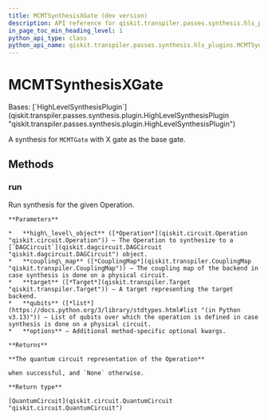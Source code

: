 ```yaml
---
title: MCMTSynthesisXGate (dev version)
description: API reference for qiskit.transpiler.passes.synthesis.hls_plugins.MCMTSynthesisXGate in the dev version of qiskit
in_page_toc_min_heading_level: 1
python_api_type: class
python_api_name: qiskit.transpiler.passes.synthesis.hls_plugins.MCMTSynthesisXGate
---
```


# MCMTSynthesisXGate

<Class id="qiskit.transpiler.passes.synthesis.hls_plugins.MCMTSynthesisXGate" isDedicatedPage={true} github="https://github.com/Qiskit/qiskit/tree/main/qiskit/transpiler/passes/synthesis/hls_plugins.py#L1589-L1602" signature="qiskit.transpiler.passes.synthesis.hls_plugins.MCMTSynthesisXGate" modifiers="class">
  Bases: [`HighLevelSynthesisPlugin`](qiskit.transpiler.passes.synthesis.plugin.HighLevelSynthesisPlugin "qiskit.transpiler.passes.synthesis.plugin.HighLevelSynthesisPlugin")

  A synthesis for `MCMTGate` with X gate as the base gate.

  ## Methods

  ### run

  <Function id="qiskit.transpiler.passes.synthesis.hls_plugins.MCMTSynthesisXGate.run" github="https://github.com/Qiskit/qiskit/tree/main/qiskit/transpiler/passes/synthesis/hls_plugins.py#L1592-L1602" signature="run(high_level_object, coupling_map=None, target=None, qubits=None, **options)">
    Run synthesis for the given Operation.

    **Parameters**

    *   **high\_level\_object** ([*Operation*](qiskit.circuit.Operation "qiskit.circuit.Operation")) – The Operation to synthesize to a [`DAGCircuit`](qiskit.dagcircuit.DAGCircuit "qiskit.dagcircuit.DAGCircuit") object.
    *   **coupling\_map** ([*CouplingMap*](qiskit.transpiler.CouplingMap "qiskit.transpiler.CouplingMap")) – The coupling map of the backend in case synthesis is done on a physical circuit.
    *   **target** ([*Target*](qiskit.transpiler.Target "qiskit.transpiler.Target")) – A target representing the target backend.
    *   **qubits** ([*list*](https://docs.python.org/3/library/stdtypes.html#list "(in Python v3.13)")) – List of qubits over which the operation is defined in case synthesis is done on a physical circuit.
    *   **options** – Additional method-specific optional kwargs.

    **Returns**

    **The quantum circuit representation of the Operation**

    when successful, and `None` otherwise.

    **Return type**

    [QuantumCircuit](qiskit.circuit.QuantumCircuit "qiskit.circuit.QuantumCircuit")
  </Function>
</Class>

